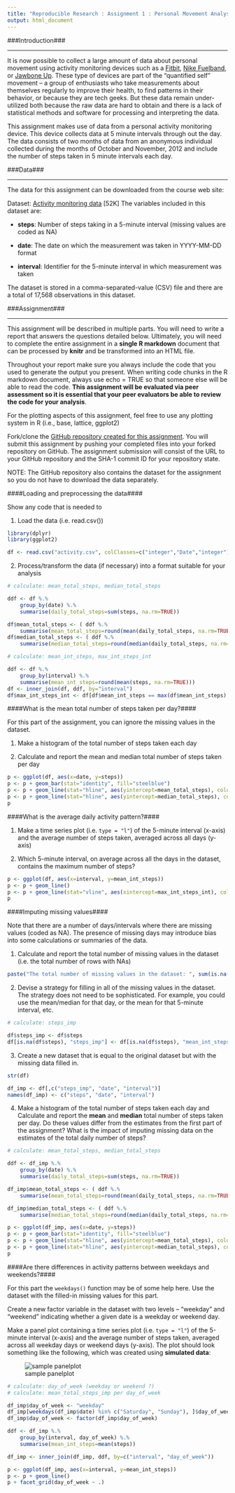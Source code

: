 ```yaml
---
title: "Reproducible Research : Assignment 1 : Personal Movement Analysis"
output: html_document
---
```


###Introduction###

---


It is now possible to collect a large amount of data about personal movement 
using activity monitoring devices such as a [Fitbit](http://www.fitbit.com/), 
[Nike Fuelband](http://www.nike.com/us/en_us/c/nikeplus-fuelband), 
or [Jawbone Up](https://jawbone.com/up). These type of devices are part of the 
"quantified self" movement -- a group of enthusiasts who take measurements about 
themselves regularly to improve their health, to find patterns in their behavior, 
or because they are tech geeks. But these data remain under-utilized both 
because the raw data are hard to obtain and there is a lack of statistical 
methods and software for processing and interpreting the data.

This assignment makes use of data from a personal activity monitoring device. 
This device collects data at 5 minute intervals through out the day. 
The data consists of two months of data from an anonymous individual 
collected during the months of October and November, 2012 and include 
the number of steps taken in 5 minute intervals each day.


###Data###

---

The data for this assignment can be downloaded from the course web site:

Dataset: [Activity monitoring data](https://d396qusza40orc.cloudfront.net/repdata%2Fdata%2Factivity.zip) [52K]
The variables included in this dataset are:

* **steps**: Number of steps taking in a 5-minute interval (missing values are coded as NA)

* **date**: The date on which the measurement was taken in YYYY-MM-DD format

* **interval**: Identifier for the 5-minute interval in which measurement was taken

The dataset is stored in a comma-separated-value (CSV) file and there are a 
total of 17,568 observations in this dataset.

###Assignment###

---

This assignment will be described in multiple parts. You will need to write a 
report that answers the questions detailed below. Ultimately, you will need 
to complete the entire assignment in a **single R markdown** document 
that can be processed by **knitr** and be transformed into an HTML file.

Throughout your report make sure you always include the code that you used 
to generate the output you present. When writing code chunks in the 
R markdown document, always use echo = TRUE so that someone else will be able 
to read the code. **This assignment will be evaluated via peer assessment so 
it is essential that your peer evaluators be able to review the code for your analysis**.

For the plotting aspects of this assignment, feel free to use any plotting system in R (i.e., base, lattice, ggplot2)

Fork/clone the [GitHub repository created for this assignment](https://github.com/rdpeng/RepData_PeerAssessment1). 
You will submit this assignment by pushing your completed files into 
your forked repository on GitHub. The assignment submission will consist of the 
URL to your GitHub repository and the SHA-1 commit ID for your repository state.

NOTE: The GitHub repository also contains the dataset for the assignment 
so you do not have to download the data separately.

####Loading and preprocessing the data####

Show any code that is needed to

1. Load the data (i.e. read.csv())

```r

library(dplyr)
library(ggplot2)

df <- read.csv("activity.csv", colClasses=c("integer","Date","integer"))

```

2. Process/transform the data (if necessary) into a format suitable for your analysis

```r
# calculate: mean_total_steps, median_total_steps

ddf <- df %.%
    group_by(date) %.%
    summarise(daily_total_steps=sum(steps, na.rm=TRUE))

df$mean_total_steps <- ( ddf %.%
    summarise(mean_total_steps=round(mean(daily_total_steps, na.rm=TRUE))) )$mean_total_steps
df$median_total_steps <- ( ddf %.%
    summarise(median_total_steps=round(median(daily_total_steps, na.rm=TRUE))) )$median_total_steps

# calculate: mean_int_steps, max_int_steps_int

ddf <- df %.%
    group_by(interval) %.%
    summarise(mean_int_steps=round(mean(steps, na.rm=TRUE)))
df <- inner_join(df, ddf, by="interval")
df$max_int_steps_int <- df[df$mean_int_steps == max(df$mean_int_steps), "interval"][1]


```

####What is the mean total number of steps taken per day?####

For this part of the assignment, you can ignore the missing values in the dataset.

1. Make a histogram of the total number of steps taken each day

2. Calculate and report the mean and median total number of steps taken per day

```r
p <- ggplot(df, aes(x=date, y=steps))
p <- p + geom_bar(stat="identity", fill="steelblue")
p <- p + geom_line(stat="hline", aes(yintercept=mean_total_steps), color="green")
p <- p + geom_line(stat="hline", aes(yintercept=median_total_steps), color="blue")
p
```

####What is the average daily activity pattern?####

1. Make a time series plot (i.e. `type = "l"`) of the 5-minute interval (x-axis) 
and the average number of steps taken, averaged across all days (y-axis)

2. Which 5-minute interval, on average across all the days in the dataset, 
contains the maximum number of steps?

```r
p <- ggplot(df, aes(x=interval, y=mean_int_steps))
p <- p + geom_line()
p <- p + geom_line(stat="vline", aes(xintercept=max_int_steps_int), color="green")
p
```

####Imputing missing values####

Note that there are a number of days/intervals where there are missing 
values (coded as NA). The presence of missing days may introduce bias 
into some calculations or summaries of the data.

1. Calculate and report the total number of missing values 
in the dataset (i.e. the total number of rows with NAs)

```r

paste("The total number of missing values in the dataset: ", sum(is.na(df$steps)))

```


2. Devise a strategy for filling in all of the missing values in the dataset. 
The strategy does not need to be sophisticated. For example, 
you could use the mean/median for that day, or the mean for that 5-minute interval, etc.

```r

# calculate: steps_imp

df$steps_imp <- df$steps
df[is.na(df$steps), "steps_imp"] <- df[is.na(df$steps), "mean_int_steps"]

```

3. Create a new dataset that is equal to the original dataset but with the missing data filled in.

```r

str(df)

df_imp <- df[,c("steps_imp", "date", "interval")]
names(df_imp) <- c("steps", "date", "interval")

```

4. Make a histogram of the total number of steps taken each day and 
Calculate and report the **mean** and **median** total number of steps taken per day. 
Do these values differ from the estimates from the first part of the assignment? 
What is the impact of imputing missing data on the estimates of the total daily number of steps?

```r

# calculate: mean_total_steps, median_total_steps

ddf <- df_imp %.%
    group_by(date) %.%
    summarise(daily_total_steps=sum(steps, na.rm=TRUE))

df_imp$mean_total_steps <- ( ddf %.%
    summarise(mean_total_steps=round(mean(daily_total_steps, na.rm=TRUE))) )$mean_total_steps

df_imp$median_total_steps <- ( ddf %.%
    summarise(median_total_steps=round(median(daily_total_steps, na.rm=TRUE))) )$median_total_steps

p <- ggplot(df_imp, aes(x=date, y=steps))
p <- p + geom_bar(stat="identity", fill="steelblue")
p <- p + geom_line(stat="hline", aes(yintercept=mean_total_steps), color="green")
p <- p + geom_line(stat="hline", aes(yintercept=median_total_steps), color="blue")
p

```

####Are there differences in activity patterns between weekdays and weekends?####

For this part the `weekdays()` function may be of some help here. Use the dataset with the filled-in missing values for this part.

Create a new factor variable in the dataset with two levels -- "weekday" and "weekend" indicating whether a given date is a weekday or weekend day.

Make a panel plot containing a time series plot (i.e. `type = "l"`) of the 5-minute interval (x-axis) and the average number of steps taken, averaged across all weekday days or weekend days (y-axis). The plot should look something like the following, which was created using **simulated data**:

![sample panelplot](instructions_fig/sample_panelplot.png)


```r

# calculate: day_of_week (weekday or weekend ?)
# calculate: mean_total_steps_imp per day_of_week

df_imp$day_of_week <- "weekday"
df_imp[weekdays(df_imp$date) %in% c("Saturday", "Sunday"), ]$day_of_week <- "weekend"
df_imp$day_of_week <- factor(df_imp$day_of_week)

ddf <- df_imp %.%
    group_by(interval, day_of_week) %.%
    summarise(mean_int_steps=mean(steps))

df_imp <- inner_join(df_imp, ddf, by=c("interval", "day_of_week"))

p <- ggplot(df_imp, aes(x=interval, y=mean_int_steps))
p <- p + geom_line()
p + facet_grid(day_of_week ~ .)


```

